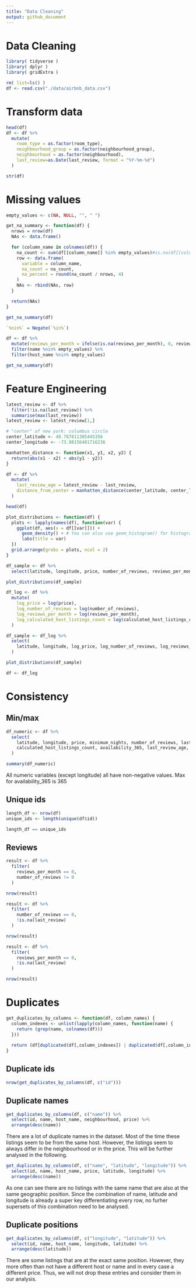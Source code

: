 ```yaml
---
title: "Data Cleaning"
output: github_document
---
```


# Data Cleaning

```r

library( tidyverse )
library( dplyr )
library( gridExtra )

```

```r

rm( list=ls() )
df <- read.csv("./data/airbnb_data.csv")

```

# Transform data

```r

head(df)
df <- df %>%
  mutate(
    room_type = as.factor(room_type),
    neighbourhood_group = as.factor(neighbourhood_group),
    neighbourhood = as.factor(neighbourhood),
    last_review=as.Date(last_review, format = "%Y-%m-%d")
  )

str(df)

```


# Missing values
 
```r

empty_values <- c(NA, NULL, "", " ")

get_na_summary <- function(df) {
  nrows = nrow(df)
  NAs <- data.frame()

  for (column_name in colnames(df)) {
    na_count <- sum(df[[column_name]] %in% empty_values)#is.na(df[[column_name]]))
    row <- data.frame(
      variable = column_name,
      na_count = na_count,
      na_percent = round(na_count / nrows, 4) 
    )
    NAs <- rbind(NAs, row)
  }

  return(NAs)
}

get_na_summary(df)

```
```r

`%nin%` = Negate(`%in%`)

df <- df %>%
  mutate(reviews_per_month = ifelse(is.na(reviews_per_month), 0, reviews_per_month)) %>%
  filter(name %nin% empty_values) %>%
  filter(host_name %nin% empty_values)

get_na_summary(df)

```

# Feature Engineering

```r

latest_review <- df %>%
  filter(!is.na(last_review)) %>%
  summarise(max(last_review))
latest_review <- latest_review[1,]

# "center" of new york: columbus circle
center_latitude <- 40.767811385445356
center_longitude <- -73.98156481716236

manhatten_distance <- function(x1, y1, x2, y2) {
  return(abs(x1 - x2) + abs(y1 - y2))  
}

df <- df %>%
  mutate(
    last_review_age = latest_review - last_review,
    distance_from_center = manhatten_distance(center_latitude, center_longitude, latitude, longitude)  
  )

head(df)

```
```r

plot_distributions <- function(df) {
  plots <- lapply(names(df), function(var) {
    ggplot(df, aes(x = df[[var]])) +
      geom_density() + # You can also use geom_histogram() for histograms
      labs(title = var)
  })
  grid.arrange(grobs = plots, ncol = 2)
}

df_sample <- df %>%
  select(latitude, longitude, price, number_of_reviews, reviews_per_month, calculated_host_listings_count,  distance_from_center)

plot_distributions(df_sample)

```


```r

df_log <- df %>%
  mutate(
    log_price = log(price),
    log_number_of_reviews = log(number_of_reviews),
    log_reviews_per_month = log(reviews_per_month),
    log_calculated_host_listings_count = log(calculated_host_listings_count)
  )

df_sample <- df_log %>%
  select(
    latitude, longitude, log_price, log_number_of_reviews, log_reviews_per_month, log_calculated_host_listings_count, distance_from_center
  )

plot_distributions(df_sample)

```

```r

df <- df_log

```


# Consistency

## Min/max
```r

df_numeric <- df %>%
  select(
    latitude, longitude, price, minimum_nights, number_of_reviews, last_review, reviews_per_month, 
    calculated_host_listings_count, availability_365, last_review_age, distance_from_center
  )

summary(df_numeric)

```

All numeric variables (except longitude) all have non-negative values. Max for availability_365 is 365

## Unique ids

```r

length_df <- nrow(df)
unique_ids <- length(unique(df$id))

length_df == unique_ids

```
## Reviews

```r

result <- df %>%
  filter(
    reviews_per_month == 0, 
    number_of_reviews != 0
  )

nrow(result)

result <- df %>%
  filter(
    number_of_reviews == 0,
    !is.na(last_review)
  )

nrow(result)

result <- df %>%
  filter(
    reviews_per_month == 0,
    !is.na(last_review)
  )

nrow(result)

```

# Duplicates

```r

get_duplicates_by_columns <- function(df, column_names) {
  column_indexes <- unlist(lapply(column_names, function(name) {
    return (grep(name, colnames(df)))
  })) 
  
  return (df[duplicated(df[,column_indexes]) | duplicated(df[,column_indexes], fromLast = TRUE),])
}

```

## Duplicate ids

```r

nrow(get_duplicates_by_columns(df, c("id")))

```
## Duplicate names

```r

get_duplicates_by_columns(df, c("name")) %>%
  select(id, name, host_name, neighbourhood, price) %>%
  arrange(desc(name))

```
There are a lot of duplicate names in the dataset. Most of the time these listings seem to be from the same host. However, the listings seem to always differ in the neighbourhood or in the price. This will be further analysed in the following.

```r

get_duplicates_by_columns(df, c("name", "latitude", "longitude")) %>%
  select(id, name, host_name, price, latitude, longitude) %>%
  arrange(desc(name))

```

As one can see there are no listings with the same name that are also at the same geographic position. Since the combination of name, latitude and longitude is already a super key differentiating every row, no furher supersets of this combination need to be analysed.

## Duplicate positions

```r

get_duplicates_by_columns(df, c("longitude", "latitude")) %>%
  select(id, name, host_name, longitude, latitude) %>%
  arrange(desc(latitude))

```
There are some listings that are at the exact same position. However, they more often than not have a different host or name and in every case a different price. Thus, we will not drop these entries and consider them in our analysis.


